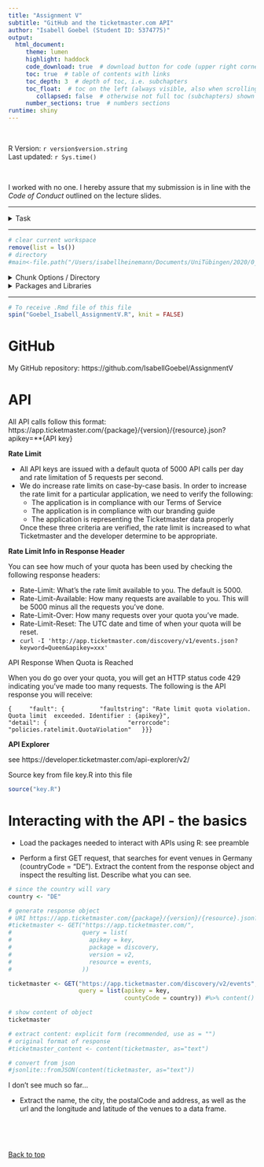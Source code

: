 ```yaml
---
title: "Assignment V"
subtitle: "GitHub and the ticketmaster.com API"
author: "Isabell Goebel (Student ID: 5374775)"
output: 
  html_document:
     theme: lumen
     highlight: haddock
     code_download: true  # download button for code (upper right corner)
     toc: true  # table of contents with links
     toc_depth: 3  # depth of toc, i.e. subchapters
     toc_float:  # toc on the left (always visible, also when scrolling)
        collapsed: false  # otherwise not full toc (subchapters) shown
     number_sections: true  # numbers sections
runtime: shiny
---
```


<br>

R Version: `r version$version.string`  
Last updated: `r Sys.time()`

<br>

I worked with no one. I hereby assure that my submission is in line with the 
*Code of Conduct* outlined on the lecture slides.

------------------------

<details><summary>Task</summary>

In this assignment, you will apply what you have learned about APIs and about 
version control with Git(Hub).
First, you will acquire data about event venues using the API provided by ticketmaster.com. 
You will then use the geospatial data to visualize the extracted data on a map. 
Finally, you will repeat the same steps for a different country. 
It is further required that the entire project and its version history is documented 
in your personal GitHub repository.

1. Setting up a new GitHub repository

* Register on github.com in case you have not done this already.
* Initialize a new public repository for this assignment on GitHub.
* For the following exercises of this assignment, follow the standard Git workflow 
  (i.e., pull the latest version of the project to your local computer, then stage, 
  commit, and push all the modifications that you make throughout the project). 
  Every logical programming step should be well documented on GitHub with a meaningful 
  commit message, so that other people (e.g., your course instructor) can follow 
  understand the development history. 
  You can to do this either using Shell commands or a Git GUI of your choice.
* In the HTML file that you submit, include the hyperlink to the project repository 
  (e.g., https://github.com/yourUserName/yourProjectName)
  

2. Getting to know the API

* Visit the documentation website for the API provided by ticketmaster.com
* Familiarize yourself with the features and functionalities of the Ticketmaster 
  Discovery API. 
  Have a particular look at rate limits.
* Whithin the scope of this assignment, you do not have to request your own API key. 
  Instead retrieve a valid key from the API Explorer. 
  This API key enables you to perform the GET requests needed throughout this assignment.
* Even though this API key is not secret per se (it is publicly visible on the 
  API Explorer website), please comply to the common secrecy practices discussed 
  in the lecture and the tutorial: Treat the API key as a secret token. 
  Your API key I key should neither appear in the code that you are submitting 
  nor in your public GitHub repository.


3. Interacting with the API - the basics

* Load the packages needed to interact with APIs using R.
* Perform a first GET request, that searches for event venues in Germany (countryCode = "DE"). 
  Extract the content from the response object and inspect the resulting list. 
  Describe what you can see.
* Extract the name, the city, the postalCode and address, as well as the url 
  and the longitude and latitude of the venues to a data frame.
  
 
</details>  

------------------------


```r
# clear current workspace
remove(list = ls())
# directory
#main<-file.path("/Users/isabellheinemann/Documents/UniTübingen/2020/0_DataScienceProject/assignments/assignment4")
```


<details><summary>Chunk Options / Directory</summary>

```r
# global code chunk options
knitr::opts_chunk$set(echo=TRUE,  # display code
                      options(width=80),  # line length 80 characters
                      tidy=TRUE, tidy.opts=list(width.cutoff=80),  # tidy code
                      # set directory
                      root.dir="/Users/isabellheinemann/Desktop/AssignmentV")
```

</details>


<details><summary>Packages and Libraries</summary>

```r
# Check if packages have been installed before; if not, install them
if (!require("tidyr")) install.packages("tidyr")
if (!require("dplyr")) install.packages("dplyr")
if (!require("knitr")) install.packages("knitr")
if (!require("formatR")) install.packages("formatR")
if (!require("jsonlite")) install.packages("jsonlite")
if (!require("rvest")) install.packages("rvest")
if (!require("xml2")) install.packages("xml2")
if (!require("httr")) install.packages("httr")

# call package libraries
library(tidyr)
library(dplyr)
library(knitr)
library(formatR)
library(jsonlite)
library(rvest)
library(xml2)
library(httr)
```

</details>

------


```r
# To receive .Rmd file of this file
spin("Goebel_Isabell_AssignmentV.R", knit = FALSE)
```




# GitHub

My GitHub repository: https://github.com/IsabellGoebel/AssignmentV



# API


All API calls follow this format: 
https://app.ticketmaster.com/{package}/{version}/{resource}.json?apikey=**{API key}


**Rate Limit**

* All API keys are issued with a default quota of 5000 API calls per day and 
  rate limitation of 5 requests per second. 
* We do increase rate limits on case-by-case basis. In order to increase the 
  rate limit for a particular application, we need to verify the following:
  * The application is in compliance with our Terms of Service
  * The application is in compliance with our branding guide
  * The application is representing the Ticketmaster data properly
  
  Once these three criteria are verified, the rate limit is increased to what 
  Ticketmaster and the developer determine to be appropriate.


**Rate Limit Info in Response Header**

You can see how much of your quota has been used by checking the following response headers:

* Rate-Limit: What’s the rate limit available to you. The default is 5000.
* Rate-Limit-Available: How many requests are available to you. This will be 5000 minus all the requests you’ve done.
* Rate-Limit-Over: How many requests over your quota you’ve made.
* Rate-Limit-Reset: The UTC date and time of when your quota will be reset.
* `curl -I 'http://app.ticketmaster.com/discovery/v1/events.json?keyword=Queen&apikey=xxx'`


API Response When Quota is Reached

When you do go over your quota, you will get an HTTP status code 429 indicating 
you’ve made too many requests. 
The following is the API response you will receive:

`{
    "fault": {
         "faultstring": "Rate limit quota violation. Quota limit  exceeded. Identifier : {apikey}",
               "detail": {
                      "errorcode": "policies.ratelimit.QuotaViolation"
  }}}`


**API Explorer**

see https://developer.ticketmaster.com/api-explorer/v2/

Source key from file key.R into this file

```r
source("key.R")
```




# Interacting with the API - the basics


* Load the packages needed to interact with APIs using R: see preamble

* Perform a first GET request, that searches for event venues in Germany (countryCode = "DE"). 
  Extract the content from the response object and inspect the resulting list. 
  Describe what you can see.

```r
# since the country will vary
country <- "DE"

# generate response object
# URI https://app.ticketmaster.com/{package}/{version}/{resource}.json?apikey=**{API key}
#ticketmaster <- GET("https://app.ticketmaster.com/",
#                    query = list(
#                      apikey = key,
#                      package = discovery,
#                      version = v2,
#                      resource = events,
#                    ))

ticketmaster <- GET("https://app.ticketmaster.com/discovery/v2/events",
                    query = list(apikey = key,
                                 countyCode = country)) #%>% content()

# show content of object
ticketmaster

# extract content: explicit form (recommended, use as = "")
# original format of response
#ticketmaster_content <- content(ticketmaster, as="text")

# convert from json
#jsonlite::fromJSON(content(ticketmaster, as="text"))
```



I don't see much so far...




* Extract the name, the city, the postalCode and address, as well as the url 
  and the longitude and latitude of the venues to a data frame.

```r
```









<br><br>

<a href="#top">Back to top</a>
